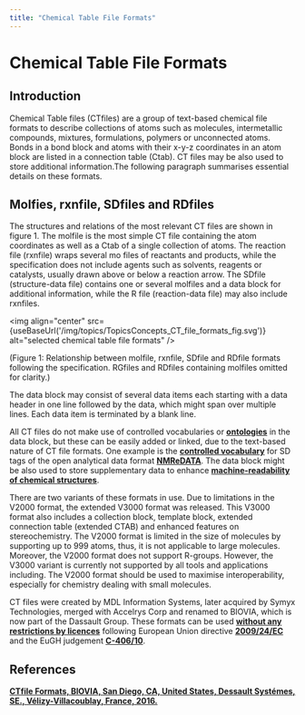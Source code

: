 ```yaml
---
title: "Chemical Table File Formats"
---
```

 # Chemical Table File Formats


## Introduction

Chemical Table files (CTfiles)  are a group of text-based chemical file formats to describe collections of atoms such as molecules, intermetallic compounds, mixtures, formulations, polymers or unconnected atoms. Bonds in a bond block and atoms with their x-y-z coordinates in an atom block are listed in a connection table (Ctab). CT files may be also used to store additional information.The following paragraph summarises essential details on these formats.

## Molfies, rxnfile, SDfiles and RDfiles

The structures and relations of the most relevant CT files are shown in figure 1. The molfile is the most simple CT file containing the atom coordinates as well as a Ctab of a single collection of atoms. The reaction file (rxnfile) wraps several mo files of reactants and products, while the specification does not include agents such as solvents, reagents or catalysts, usually drawn above or below a reaction arrow. The SDfile (structure-data file) contains one or several molfiles and a data block for additional information, while the R file (reaction-data file) may also include rxnfiles. 

<img align="center" src={useBaseUrl('/img/topics/TopicsConcepts_CT_file_formats_fig.svg')} alt="selected chemical table file formats" />


(Figure 1: Relationship between molfile, rxnfile, SDfile and RDfile formats following the specification. RGfiles and RDfiles containing molfiles omitted for clarity.)

The data block may consist of several data items each starting with a data header in one line followed by the data, which might span over multiple lines. Each data item is terminated by a blank line.

All CT files do not make use of controlled vocabularies or **[ontologies](/docs/topics/ontology)** in the data block, but these can be easily added or linked, due to the text-based nature of CT file formats. One example is the **[controlled vocabulary](https://nmredata.org/wiki/NMReDATA_tag_format)** for SD tags of the open analytical data format **[NMReDATA](https://nmredata.org/)**. The data block might be also used to store supplementary data to enhance **[machine-readability of chemical structures](/docs/topics/machine-readable_chemical_structures)**.

There are two variants of these formats in use. Due to limitations in the V2000 format, the extended V3000 format was released. This V3000 format also includes a collection block, template block, extended connection table (extended CTAB) and enhanced features on stereochemistry. The V2000 format is limited in the size of molecules by supporting up to 999 atoms, thus, it is not applicable to large molecules. Moreover, the V2000 format does not support R-groups. However, the V3000 variant is currently not supported by all tools and applications including. The V2000 format should be used to maximise interoperability, especially for chemistry dealing with small molecules.

CT files were created by MDL Information Systems, later acquired by Symyx Technologies, merged with Accelrys Corp and renamed to BIOVIA, which is now part of the Dassault Group. These formats can be used **[without any restrictions by licences](https://www.mll-news.com/eugh-zum-urheberrechtlichen-schutz-von-software/)** following European Union directive **[2009/24/EC](http://data.europa.eu/eli/dir/2009/24/oj)** and the EuGH judgement **[C-406/10](https://eur-lex.europa.eu/LexUriServ/LexUriServ.do?uri=CELEX:62010CJ0406:EN:HTML)**.

## References

**[CTfile Formats, BIOVIA, San Diego, CA, United States, Dessault Systémes, SE., Vélizy-Villacoublay, France, 2016.](https://discover.3ds.com/ctfile-documentation-request-form)**
